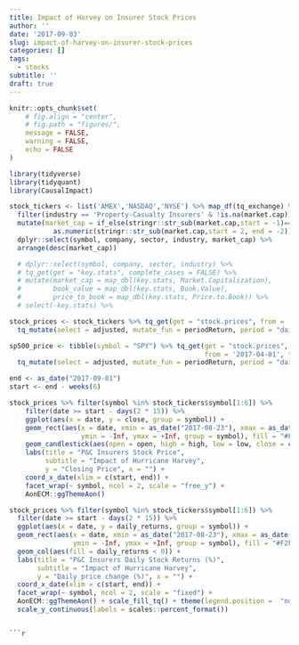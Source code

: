 ```yaml
---
title: Impact of Harvey on Insurer Stock Prices
author: ''
date: '2017-09-03'
slug: impact-of-harvey-on-insurer-stock-prices
categories: []
tags:
  - stocks
subtitle: ''
draft: true
---
```


```r

knitr::opts_chunk$set(
	# fig.align = "center",
	# fig.path = "figures/",
	message = FALSE,
	warning = FALSE,
	echo = FALSE 
)

library(tidyverse)
library(tidyquant)
library(CausalImpact)

```

```r

stock_tickers <- list('AMEX','NASDAQ','NYSE') %>% map_df(tq_exchange) %>% 
  filter(industry == 'Property-Casualty Insurers' & !is.na(market.cap)) %>%
  mutate(market_cap = if_else(stringr::str_sub(market.cap,start = -1)=="M",1e6,1e9) *
           as.numeric(stringr::str_sub(market.cap,start = 2, end = -2))) %>%
  dplyr::select(symbol, company, sector, industry, market_cap) %>%
  arrange(desc(market_cap))

  # dplyr::select(symbol, company, sector, industry) %>% 
  # tq_get(get = "key.stats", complete_cases = FALSE) %>% 
  # mutate(market_cap = map_dbl(key.stats, Market.Capitalization), 
  #        book_value = map_dbl(key.stats, Book.Value),
  #        price_to_book = map_dbl(key.stats, Price.to.Book)) %>%
  # select(-key.stats) %>%

stock_prices <- stock_tickers %>% tq_get(get = "stock.prices", from = '2017-04-01', to = '2017-09-01') %>%
  tq_mutate(select = adjusted, mutate_fun = periodReturn, period = "daily", col_rename = "daily_returns")

sp500_price <- tibble(symbol = "SPY") %>% tq_get(get = "stock.prices", 
                                                 from = '2017-04-01', to = '2017-09-01') %>%
  tq_mutate(select = adjusted, mutate_fun = periodReturn, period = "daily", col_rename = "daily_returns")

```


```r

end <- as_date("2017-09-01")
start <- end - weeks(6)

stock_prices %>% filter(symbol %in% stock_tickers$symbol[1:6]) %>%
    filter(date >= start - days(2 * 15)) %>%
    ggplot(aes(x = date, y = close, group = symbol)) +
    geom_rect(aes(x = date, xmin = as_date("2017-08-23"), xmax = as_date("2017-09-01"), 
                  ymin = -Inf, ymax = +Inf, group = symbol), fill = "#F2F2F2") +
    geom_candlestick(aes(open = open, high = high, low = low, close = close)) +
    labs(title = "P&C Insurers Stock Price", 
         subtitle = "Impact of Hurricane Harvey",
         y = "Closing Price", x = "") + 
    coord_x_date(xlim = c(start, end)) +
    facet_wrap(~ symbol, ncol = 2, scale = "free_y") + 
    AonECM::ggThemeAon()

```

```r

stock_prices %>% filter(symbol %in% stock_tickers$symbol[1:6]) %>%
  filter(date >= start - days(2 * 15)) %>%
  ggplot(aes(x = date, y = daily_returns, group = symbol)) +
  geom_rect(aes(x = date, xmin = as_date("2017-08-23"), xmax = as_date("2017-09-01"), 
                ymin = -Inf, ymax = +Inf, group = symbol), fill = "#F2F2F2") +
  geom_col(aes(fill = daily_returns < 0)) +
  labs(title = "P&C Insurers Daily Stock Returns (%)", 
       subtitle = "Impact of Hurricane Harvey",
       y = "Daily price change (%)", x = "") + 
  coord_x_date(xlim = c(start, end)) +
  facet_wrap(~ symbol, ncol = 2, scale = "fixed") + 
  AonECM::ggThemeAon() + scale_fill_tq() + theme(legend.position =  "none") +
  scale_y_continuous(labels = scales::percent_format())


```


```

```r




```



